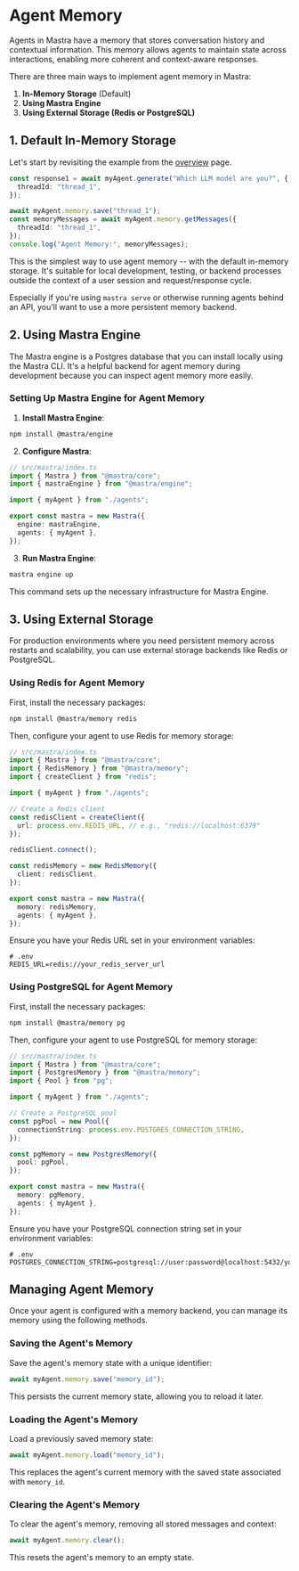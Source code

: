 # Agent Memory

Agents in Mastra have a memory that stores conversation history and contextual information. This memory allows agents to maintain state across interactions, enabling more coherent and context-aware responses.

There are three main ways to implement agent memory in Mastra:

1. **In-Memory Storage** (Default)
2. **Using Mastra Engine**
3. **Using External Storage (Redis or PostgreSQL)**

## 1. Default In-Memory Storage

Let's start by revisiting the example from the [overview](/guide/creating-agents/00-overview.mdx) page.

```typescript showLineNumbers filename="src/mastra/index.ts" copy
const response1 = await myAgent.generate("Which LLM model are you?", {
  threadId: "thread_1",
});

await myAgent.memory.save("thread_1");
const memoryMessages = await myAgent.memory.getMessages({
  threadId: "thread_1",
});
console.log("Agent Memory:", memoryMessages);
```

This is the simplest way to use agent memory -- with the default in-memory storage. It's suitable for local development, testing, or backend processes outside the context of a user session and request/response cycle.

Especially if you're using `mastra serve` or otherwise running agents behind an API, you'll want to use a more persistent memory backend.

## 2. Using Mastra Engine

The Mastra engine is a Postgres database that you can install locally using the Mastra CLI. It's a helpful backend for agent memory during development because you can inspect agent memory more easily.

### Setting Up Mastra Engine for Agent Memory

1. **Install Mastra Engine**:

```bash npm2yarn copy
npm install @mastra/engine
```

2. **Configure Mastra**:

```typescript showLineNumbers
// src/mastra/index.ts
import { Mastra } from "@mastra/core";
import { mastraEngine } from "@mastra/engine";

import { myAgent } from "./agents";

export const mastra = new Mastra({
  engine: mastraEngine,
  agents: { myAgent },
});
```

3. **Run Mastra Engine**:

```bash
mastra engine up
```

This command sets up the necessary infrastructure for Mastra Engine.

## 3. Using External Storage

For production environments where you need persistent memory across restarts and scalability, you can use external storage backends like Redis or PostgreSQL.

### Using Redis for Agent Memory

First, install the necessary packages:

```bash
npm install @mastra/memory redis
```

Then, configure your agent to use Redis for memory storage:

```typescript
// src/mastra/index.ts
import { Mastra } from "@mastra/core";
import { RedisMemory } from "@mastra/memory";
import { createClient } from "redis";

import { myAgent } from "./agents";

// Create a Redis client
const redisClient = createClient({
  url: process.env.REDIS_URL, // e.g., "redis://localhost:6379"
});

redisClient.connect();

const redisMemory = new RedisMemory({
  client: redisClient,
});

export const mastra = new Mastra({
  memory: redisMemory,
  agents: { myAgent },
});
```

Ensure you have your Redis URL set in your environment variables:

```env
# .env
REDIS_URL=redis://your_redis_server_url
```

### Using PostgreSQL for Agent Memory

First, install the necessary packages:

```bash
npm install @mastra/memory pg
```

Then, configure your agent to use PostgreSQL for memory storage:

```typescript
// src/mastra/index.ts
import { Mastra } from "@mastra/core";
import { PostgresMemory } from "@mastra/memory";
import { Pool } from "pg";

import { myAgent } from "./agents";

// Create a PostgreSQL pool
const pgPool = new Pool({
  connectionString: process.env.POSTGRES_CONNECTION_STRING,
});

const pgMemory = new PostgresMemory({
  pool: pgPool,
});

export const mastra = new Mastra({
  memory: pgMemory,
  agents: { myAgent },
});
```

Ensure you have your PostgreSQL connection string set in your environment variables:

```env
# .env
POSTGRES_CONNECTION_STRING=postgresql://user:password@localhost:5432/your_database
```

## Managing Agent Memory

Once your agent is configured with a memory backend, you can manage its memory using the following methods.

### Saving the Agent's Memory

Save the agent's memory state with a unique identifier:

```typescript
await myAgent.memory.save("memory_id");
```

This persists the current memory state, allowing you to reload it later.

### Loading the Agent's Memory

Load a previously saved memory state:

```typescript
await myAgent.memory.load("memory_id");
```

This replaces the agent's current memory with the saved state associated with `memory_id`.

### Clearing the Agent's Memory

To clear the agent's memory, removing all stored messages and context:

```typescript
await myAgent.memory.clear();
```

This resets the agent's memory to an empty state.

